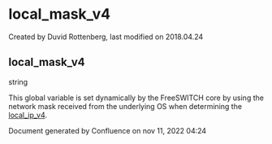 
# local_mask_v4 

 Created by  Duvid Rottenberg, last modified on 2018.04.24

## local_mask_v4

string

This global variable is set dynamically by the FreeSWITCH core by using the network mask received from the underlying OS when determining the [local\_ip\_v4](./local_ip_v4_16353556.mdx#local_ip_v4).

Document generated by Confluence on nov 11, 2022 04:24
